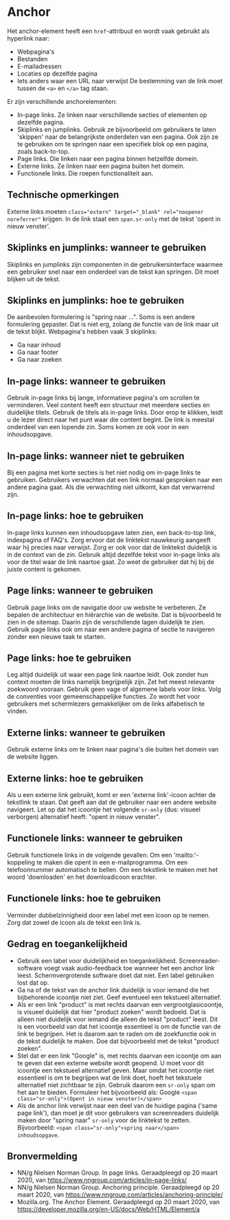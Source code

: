 
# Anchor

<StorybookComponent name="voorbeeldpagina-s-link" isExamplePage variant="link" />

Het anchor-element heeft een `href`-attribuut en wordt vaak gebruikt als hyperlink naar:

- Webpagina's
- Bestanden
- E-mailadressen
- Locaties op dezelfde pagina
- Iets anders waar een URL naar verwijst
  De bestemming van de link moet tussen de `<a>` en `</a>` tag staan.

Er zijn verschillende anchorelementen:

- In-page links. Ze linken naar verschillende secties of elementen op dezelfde pagina.
- Skiplinks en jumplinks. Gebruik ze bijvoorbeeld om gebruikers te laten 'skippen' naar de belangrijkste onderdelen van een pagina. Ook zijn ze te gebruiken om te springen naar een specifiek blok op een pagina, zoals back-to-top.
- Page links. Die linken naar een pagina binnen hetzelfde domein.
- Externe links. Ze linken naar een pagina buiten het domein.
- Functionele links. Die roepen functionaliteit aan.

## Technische opmerkingen

Externe links moeten `class="extern" target="_blank" rel="noopener noreferrer"` krijgen. In de link staat een `span.sr-only` met de tekst 'opent in nieuw venster'.

## Skiplinks en jumplinks: wanneer te gebruiken

Skiplinks en jumplinks zijn componenten in de gebruikersinterface waarmee een gebruiker snel naar een onderdeel van de tekst kan springen. Dit moet blijken uit de tekst.

## Skiplinks en jumplinks: hoe te gebruiken

De aanbevolen formulering is "spring naar ...". Soms is een andere formulering gepaster. Dat is niet erg, zolang de functie van de link maar uit de tekst blijkt. Webpagina's hebben vaak 3 skiplinks:

- Ga naar inhoud
- Ga naar footer
- Ga naar zoeken

## In-page links: wanneer te gebruiken

Gebruik in-page links bij lange, informatieve pagina's om scrollen te verminderen. Veel content heeft een structuur met meerdere secties en duidelijke titels. Gebruik de titels als in-page links. Door erop te klikken, leidt u de lezer direct naar het punt waar die content begint. De link is meestal onderdeel van een lopende zin. Soms komen ze ook voor in een inhoudsopgave.

## In-page links: wanneer niet te gebruiken

Bij een pagina met korte secties is het niet nodig om in-page links te gebruiken. Gebruikers verwachten dat een link normaal gesproken naar een andere pagina gaat. Als die verwachting niet uitkomt, kan dat verwarrend zijn.

## In-page links: hoe te gebruiken

In-page links kunnen een inhoudsopgave laten zien, een back-to-top link, indexpagina of FAQ's. Zorg ervoor dat de linktekst nauwkeurig aangeeft waar hij precies naar verwijst. Zorg er ook voor dat de linktekst duidelijk is in de context van de zin. Gebruik altijd dezelfde tekst voor in-page links als voor de titel waar de link naartoe gaat. Zo weet de gebruiker dat hij bij de juiste content is gekomen.

## Page links: wanneer te gebruiken

Gebruik page links om de navigatie door uw website te verbeteren. Ze bepalen de architectuur en hiërarchie van de website. Dat is bijvoorbeeld te zien in de sitemap. Daarin zijn de verschillende lagen duidelijk te zien. Gebruik page links ook om naar een andere pagina of sectie te navigeren zonder een nieuwe taak te starten.

## Page links: hoe te gebruiken

Leg altijd duidelijk uit waar een page link naartoe leidt. Ook zonder hun context moeten de links namelijk begrijpelijk zijn.
Zet het meest relevante zoekwoord vooraan.
Gebruik geen vage of algemene labels voor links.
Volg de conventies voor gemeenschappelijke functies. Zo wordt het voor gebruikers met schermlezers gemakkelijker om de links alfabetisch te vinden.

## Externe links: wanneer te gebruiken

Gebruik externe links om te linken naar pagina's die buiten het domein van de website liggen.

## Externe links: hoe te gebruiken

Als u een externe link gebruikt, komt er een 'externe link'-icoon achter de tekstlink te staan. Dat geeft aan dat de gebruiker naar een andere website navigeert. Let op dat het icoontje het volgende `sr-only` (dus: visueel verborgen) alternatief heeft: "opent in nieuw venster".

## Functionele links: wanneer te gebruiken

Gebruik functionele links in de volgende gevallen:
Om een 'mailto:'-koppeling te maken die opent in een e-mailprogramma.
Om een telefoonnummer automatisch te bellen.
Om een tekstlink te maken met het woord 'downloaden' en het downloadicoon erachter.

## Functionele links: hoe te gebruiken

Verminder dubbelzinnigheid door een label met een icoon op te nemen. Zorg dat zowel de icoon als de tekst een link is.

## Gedrag en toegankelijkheid

- Gebruik een label voor duidelijkheid en toegankelijkheid. Screenreader-software voegt vaak audio-feedback toe wanneer het een anchor link leest. Schermvergrotende software doet dat niet. Een label gebruiken lost dat op.
- Ga na of de tekst van de anchor link duidelijk is voor iemand die het bijbehorende icoontje niet ziet. Geef eventueel een tekstueel alternatief.
- Als er een link "product" is met rechts daarvan een vergrootglasicoontje, is visueel duidelijk dat hier "product zoeken" wordt bedoeld. Dat is alleen niet duidelijk voor iemand die alleen de tekst "product" leest. Dit is een voorbeeld van dat het icoontje essentieel is om de functie van de link te begrijpen. Het is daarom aan te raden om de zoekfunctie ook in de tekst duidelijk te maken. Doe dat bijvoorbeeld met de tekst "product zoeken".
- Stel dat er een link "Google" is, met rechts daarvan een icoontje om aan te geven dat een externe website wordt geopend. U moet voor dit icoontje een tekstueel alternatief geven. Maar omdat het icoontje niet essentieel is om te begrijpen wat de link doet, hoeft het tekstuele alternatief niet zichtbaar te zijn. Gebruik daarom een `sr-only` span om het aan te bieden. Formuleer het bijvoorbeeld als: Google `<span class="sr-only">(Opent in nieuw venster)</span>`
- Als de anchor link verwijst naar een deel van de huidige pagina ('same page link'), dan moet je dit voor gebruikers van screenreaders duidelijk maken door "spring naar" `sr-only` voor de linktekst te zetten. Bijvoorbeeld: `<span class="sr-only">spring naar</span> inhoudsopgave`.

## Bronvermelding

- NN/g Nielsen Norman Group. In page links. Geraadpleegd op 20 maart 2020, van https://www.nngroup.com/articles/in-page-links/
- NN/g Nielsen Norman Group. Anchoring principle. Geraadpleegd op 20 maart 2020, van https://www.nngroup.com/articles/anchoring-principle/
- Mozilla.org. The Anchor Element. Geraadpleegd op 20 maart 2020, van
  https://developer.mozilla.org/en-US/docs/Web/HTML/Element/a
